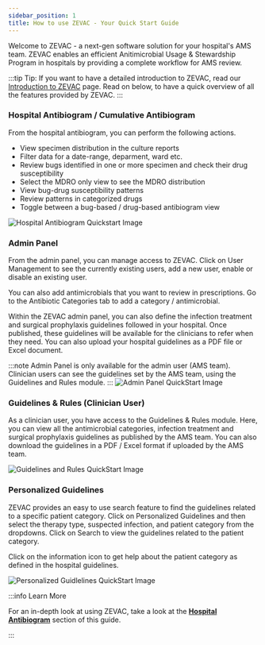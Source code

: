 ```yaml
---
sidebar_position: 1
title: How to use ZEVAC - Your Quick Start Guide
---
```


Welcome to ZEVAC - a next-gen software solution for your hospital's AMS team. ZEVAC enables an efficient Anitimicrobial Usage & Stewardship Program in hospitals by providing a complete workflow for AMS review.

:::tip
Tip: If you want to have a detailed introduction to ZEVAC, read our [Introduction to ZEVAC](../intro.md) page. Read on below, to have a quick overview
of all the features provided by ZEVAC.
:::

### Hospital Antibiogram / Cumulative Antibiogram

From the hospital antibiogram, you can perform the following actions.

- View specimen distribution in the culture reports
- Filter data for a date-range, deparment, ward etc.
- Review bugs identified in one or more specimen and check their drug susceptibility
- Select the MDRO only view to see the MDRO distribution
- View bug-drug susceptibility patterns
- Review patterns in categorized drugs
- Toggle between a bug-based / drug-based antibiogram view

![Hospital Antibiogram Quickstart Image](../../static/img/hospital-antibiogram-quickstart.png)

### Admin Panel

From the admin panel, you can manage access to ZEVAC. Click on User Management to see the currently existing users, add a new user, enable or disable an existing user.

You can also add antimicrobials that you want to review in prescriptions. Go to the Antibiotic Categories tab to add a category / antimicrobial.

Within the ZEVAC admin panel, you can also define the infection treatment and surgical prophylaxis guidelines followed in your hospital. Once published, these guidelines will be available for the clinicians to refer when they need.
You can also upload your hospital guidelines as a PDF file or Excel document.

:::note
Admin Panel is only available for the admin user (AMS team). Clinician users can see the guidelines set by the AMS team, using the
Guidelines and Rules module.
:::
![Admin Panel QuickStart Image](../../static/img/AdminPanelQuickStart.png)

### Guidelines & Rules (Clinician User)

As a clinician user, you have access to the Guidelines & Rules module. Here, you can view all the antimicrobial categories, infection treatment and surgical prophylaxis guidelines as published by the AMS team.
You can also download the guidelines in a PDF / Excel format if uploaded by the AMS team.

![Guidelines and Rules QuickStart Image](../../static/img/GuidelinesClinicianQuickStart.png)

### Personalized Guidelines

ZEVAC provides an easy to use search feature to find the guidelines related to a specific patient category. Click on Personalized Guidelines and then
select the therapy type, suspected infection, and patient category from the dropdowns. Click on Search to view the guidelines related to the patient category.

Click on the information icon to get help about the patient category as defined in the hospital guidelines.

![Personalized Guidlelines QuickStart Image](../../static/img/PersonalizedGuidelinesQuickStart.png)

:::info Learn More

For an in-depth look at using ZEVAC, take a look at the **[Hospital Antibiogram](/docs/CumulativeAntibiogram/intro)** section of this guide.

:::
